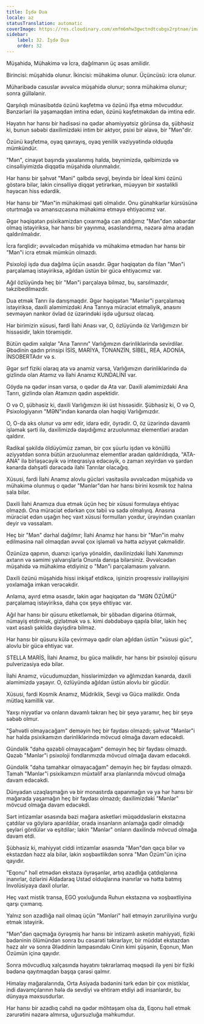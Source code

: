 ```yaml
---
title: İşdə Dua
locale: az
statusTranslation: automatic
coverImage: https://res.cloudinary.com/xmfm6mhw3gwctndtcubgx2rptnae/image/upload/v1740468922/small_cover_tratado_de_psicologia_revolucionaria_a4c0dca4e0.webp
sidebar:
    label: 32. İşdə Dua
    order: 32
---
```

Müşahidə, Mühakimə və İcra, dağılmanın üç əsas amilidir.

Birincisi: müşahidə olunur. İkincisi: mühakimə olunur. Üçüncüsü: icra olunur.

Müharibədə casuslar əvvəlcə müşahidə olunur; sonra mühakimə olunur; sonra güllələnir.

Qarşılıqlı münasibətdə özünü kəşfetmə və özünü ifşa etmə mövcuddur. Bənzərləri ilə yaşamaqdan imtina edən, özünü kəşfetməkdən də imtina edir.

Həyatın hər hansı bir hadisəsi nə qədər əhəmiyyətsiz görünsə də, şübhəsiz ki, bunun səbəbi daxilimizdəki intim bir aktyor, psixi bir əlavə, bir "Mən"dir.

Özünü kəşfetmə, oyaq qavrayış, oyaq yenilik vəziyyətində olduqda mümkündür.

"Mən", cinayət başında yaxalanmış halda, beynimizdə, qəlbimizdə və cinsəlliyimizdə diqqətlə müşahidə olunmalıdır.

Hər hansı bir şəhvət "Məni" qəlbdə sevgi, beyində bir İdeal kimi özünü göstərə bilər, lakin cinsəlliyə diqqət yetirərkən, müəyyən bir xəstəlikli həyəcan hiss edərdik.

Hər hansı bir "Mən"in mühakiməsi qəti olmalıdır. Onu günahkarlar kürsüsünə oturtmağa və amansızcasına mühakimə etməyə ehtiyacımız var.

Əgər həqiqətən psixikamizdan çıxarmağa can atdığımız "Mən"dən xəbərdar olmaq istəyiriksə, hər hansı bir yayınma, əsaslandırma, nəzərə alma aradan qaldırılmalıdır.

İcra fərqlidir; əvvəlcədən müşahidə və mühakimə etmədən hər hansı bir "Mən"i icra etmək mümkün olmazdı.

Psixoloji işdə dua dağılma üçün əsasdır. Əgər həqiqətən də filan "Mən"i parçalamaq istəyiriksə, ağıldan üstün bir gücə ehtiyacımız var.

Ağıl özlüyündə heç bir "Mən"i parçalaya bilməz, bu, sarsılmazdır, təkzibedilməzdir.

Dua etmək Tanrı ilə danışmaqdır. Əgər həqiqətən "Mənlər"i parçalamaq istəyiriksə, daxili aləmimizdəki Ana Tanrıya müraciət etməliyik, anasını sevməyən nankor övlad öz üzərindəki işdə uğursuz olacaq.

Hər birimizin xüsusi, fərdi İlahi Anası var, O, özlüyündə öz Varlığımızın bir hissəsidir, lakin törəmişdir.

Bütün qədim xalqlar "Ana Tanrını" Varlığımızın dərinliklərində sevirdilər. Əbədinin qadın prinsipi İSİS, MARİYA, TONANZİN, SİBEL, REA, ADONİA, İNSOBERTAdır və s.

Əgər sırf fiziki olaraq ata və anamiz varsa, Varlığımızın dərinliklərində də gizlində olan Atamız və İlahi Anamız KUNDALİNİ var.

Göydə nə qədər insan varsa, o qədər də Ata var. Daxili aləmimizdəki Ana Tanrı, gizlində olan Atamızın qadın aspektidir.

O və O, şübhəsiz ki, daxili Varlığımızın iki üst hissəsidir. Şübhəsiz ki, O və O, Psixologiyanın "MƏN"indən kənarda olan həqiqi Varlığımızdır.

O, O-da əks olunur və əmr edir, idarə edir, öyrədir. O, öz üzərində davamlı işləmək şərti ilə, daxilimizdə daşıdığımız arzuolunmaz elementləri aradan qaldırır.

Radikal şəkildə öldüyümüz zaman, bir çox şüurlu işdən və könüllü əziyyətdən sonra bütün arzuolunmaz elementlər aradan qaldırıldıqda, "ATA-ANA" ilə birləşəcəyik və inteqrasiya edəcəyik, o zaman xeyirdən və şərdən kənarda dəhşətli dərəcədə ilahi Tanrılar olacağıq.

Xüsusi, fərdi İlahi Anamız alovlu gücləri vasitəsilə əvvəlcədən müşahidə və mühakimə olunmuş o qədər "Mənlər"dən hər hansı birini kosmik toz halına sala bilər.

Daxili İlahi Anamıza dua etmək üçün heç bir xüsusi formulaya ehtiyac olmazdı. Ona müraciət edərkən çox təbii və sadə olmalıyıq. Anasına müraciət edən uşağın heç vaxt xüsusi formulları yoxdur, ürəyindən çıxanları deyir və vəssalam.

Heç bir "Mən" dərhal dağılmır; İlahi Anamız hər hansı bir "Mən"in məhv edilməsinə nail olmaqdan əvvəl çox işləməli və hətta əziyyət çəkməlidir.

Özünüzə qapının, duanızı içəriyə yönəldin, daxilinizdəki İlahi Xanımınızı axtarın və səmimi yalvarışlarla Onunla danışa bilərsiniz. Əvvəlcədən müşahidə və mühakimə etdiyiniz o "Mən"i parçalamasını yalvarın.

Daxili özünü müşahidə hissi inkişaf etdikcə, işinizin proqressiv irəliləyişini yoxlamağa imkan verəcəkdir.

Anlama, ayırd etmə əsasdır, lakin əgər həqiqətən də "MƏN ÖZÜMÜ" parçalamaq istəyiriksə, daha çox şeyə ehtiyac var.

Ağıl hər hansı bir qüsuru etiketləmək, bir şöbədən digərinə ötürmək, nümayiş etdirmək, gizlətmək və s. kimi dəbdəbəyə qapıla bilər, lakin heç vaxt əsaslı şəkildə dəyişdirə bilməz.

Hər hansı bir qüsuru külə çevirməyə qadir olan ağıldan üstün "xüsusi güc", alovlu bir gücə ehtiyac var.

STELLA MARİS, İlahi Anamız, bu gücə malikdir, hər hansı bir psixoloji qüsuru pulverizasiya edə bilər.

İlahi Anamız, vücudumuzdan, hisslərimizdən və ağlımızdan kənarda, daxili aləmimizdə yaşayır. O, özlüyündə ağıldan üstün alovlu bir gücdür.

Xüsusi, fərdi Kosmik Anamız, Müdriklik, Sevgi və Gücə malikdir. Onda mütləq kamillik var.

Yaxşı niyyətlər və onların davamlı təkrarı heç bir şeyə yaramır, heç bir şeyə səbəb olmur.

"Şəhvətli olmayacağam" deməyin heç bir faydası olmazdı; şəhvət "Mənlər"i hər halda psixikamızın dərinliklərində mövcud olmağa davam edəcəkdi.

Gündəlik "daha qəzəbli olmayacağam" deməyin heç bir faydası olmazdı. Qəzəb "Mənlər"i psixoloji fondlarımızda mövcud olmağa davam edəcəkdi.

Gündəlik "daha tamahkar olmayacağam" deməyin heç bir faydası olmazdı. Tamah "Mənlər"i psixikamızın müxtəlif arxa planlarında mövcud olmağa davam edəcəkdi.

Dünyadan uzaqlaşmağın və bir monastırda qapanmağın və ya hər hansı bir mağarada yaşamağın heç bir faydası olmazdı; daxilimizdəki "Mənlər" mövcud olmağa davam edəcəkdi.

Sərt intizamlar əsasında bəzi mağara asketləri müqəddəslərin ekstazına çatdılar və göylərə aparıldılar, orada insanların anlamağa qadir olmadığı şeyləri gördülər və eşitdilər; lakin "Mənlər" onların daxilində mövcud olmağa davam etdi.

Şübhəsiz ki, mahiyyət ciddi intizamlar əsasında "Mən"dən qaça bilər və ekstazdan həzz ala bilər, lakin xoşbəxtlikdən sonra "Mən Özüm"ün içinə qayıdır.

"Eqonu" həll etmədən ekstaza öyrəşənlər, artıq azadlığa çatdıqlarına inanırlar, özlərini Aldadaraq Ustad olduqlarına inanırlar və hətta batmış İnvolüsiyaya daxil olurlar.

Heç vaxt mistik transa, EGO yoxluğunda Ruhun ekstazına və xoşbəxtliyinə qarşı çıxmarıq.

Yalnız son azadlığa nail olmaq üçün "Mənləri" həll etməyin zəruriliyinə vurğu etmək istəyirik.

"Mən"dən qaçmağa öyrəşmiş hər hansı bir intizamlı asketin mahiyyəti, fiziki bədəninin ölümündən sonra bu cəsarəti təkrarlayır, bir müddət ekstazdan həzz alır və sonra Ələddinin lampasındakı Cinin kimi şüşənin, Eqonun, Mən Özümün içinə qayıdır.

Sonra mövcudluq xalçasında həyatını təkrarlamaq məqsədi ilə yeni bir fiziki bədənə qayıtmaqdan başqa çarəsi qalmır.

Himalay mağaralarında, Orta Asiyada bədənini tərk edən bir çox mistiklər, indi davamçılarının hələ də sevdiyi və ehtiram etdiyi adi insanlardır, bu dünyaya məxsusdurlar.

Hər hansı bir azadlıq cəhdi nə qədər möhtəşəm olsa da, Eqonu həll etmək zərurətini nəzərə almırsa, uğursuzluğa məhkumdur.

